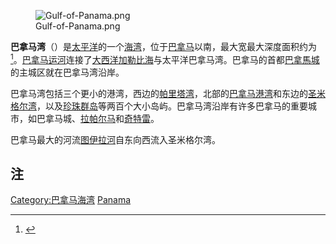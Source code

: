 [[Image:Gulf-of-Panama.png|thumb]]

'''巴拿马湾'''（{{lang-es|Golfo De Panamá}}）是[[太平洋|太平洋]]的一个[[海湾|海湾]]，位于[[巴拿马|巴拿马]]以南，最大宽{{convert|250|km}}最大深度{{convert|220|m}}面积约为{{convert|2,400|sqkm}}<ref>{{WWF ecoregion|name=Gulf of Panama mangroves|id=nt1414}}</ref>。[[巴拿马运河|巴拿马运河]]连接了[[大西洋|大西洋]][[加勒比海|加勒比海]]与太平洋巴拿马湾。巴拿马的首都[[巴拿馬城|巴拿馬城]]的主城区就在巴拿马湾沿岸。

巴拿马湾包括三个更小的港湾，西边的[[帕里塔湾|帕里塔湾]]，北部的[[巴拿马港湾|巴拿马港湾]]和东边的[[圣米格尔湾|圣米格尔湾]]，以及[[珍珠群岛|珍珠群岛]]等两百个大小岛屿。巴拿马湾沿岸有许多巴拿马的重要城市，如巴拿马城、[[拉帕尔马_(巴拿马)|拉帕尔马]]和[[奇特雷|奇特雷]]。

巴拿马最大的河流[[图伊拉河|图伊拉河]]自东向西流入圣米格尔湾。

==注==
<references/>

{{coord|8.08642|N|79.28284|W|source:placeopedia_scale:2500000|display=title}}

[[Category:巴拿马海湾|Category:巴拿马海湾]]
[[Category:太平洋海灣|Panama]]

{{Panama-geo-stub}}